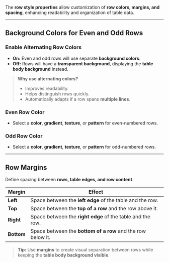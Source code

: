 
The **row style properties** allow customization of **row colors, margins, and spacing**, enhancing readability and organization of table data.

---

## **Background Colors for Even and Odd Rows**  

### **Enable Alternating Row Colors**  
- **On:** Even and odd rows will use separate **background colors**.  
- **Off:** Rows will have a **transparent background**, displaying the **table body background** instead.  

> **Why use alternating colors?**  
> - Improves readability.  
> - Helps distinguish rows quickly.  
> - Automatically adapts if a row spans **multiple lines**.

### **Even Row Color**  
- Select a **color**, **gradient**, **texture**, or **pattern** for even-numbered rows.

### **Odd Row Color**  
- Select a **color**, **gradient**, **texture**, or **pattern** for odd-numbered rows.

---

## **Row Margins**  

Define spacing between **rows, table edges, and row content**.

| **Margin** | **Effect** |
|-----------|-----------|
| **Left** | Space between the **left edge** of the table and the row. |
| **Top** | Space between the **top of a row** and the row above it. |
| **Right** | Space between the **right edge** of the table and the row. |
| **Bottom** | Space between the **bottom of a row** and the row below it. |

> **Tip:** Use **margins** to create visual separation between rows while keeping the **table body background visible**.
